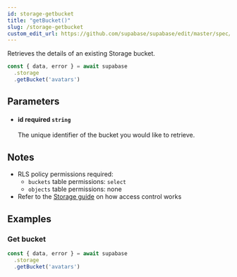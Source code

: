```yaml
---
id: storage-getbucket
title: "getBucket()"
slug: /storage-getbucket
custom_edit_url: https://github.com/supabase/supabase/edit/master/spec/supabase_js_v2.yml
---
```


Retrieves the details of an existing Storage bucket.

```js
const { data, error } = await supabase
  .storage
  .getBucket('avatars')
```


## Parameters


<ul className="method-list-group">
  
<li className="method-list-item">
  <h4 className="method-list-item-label">
    <span className="method-list-item-label-name">
      id
    </span>
    <span className="method-list-item-label-badge required">
      required
    </span>
    <span className="method-list-item-validation">
      <code>string</code>
    </span>
  </h4>
  <div class="method-list-item-description">

The unique identifier of the bucket you would like to retrieve.

  </div>
  
</li>

</ul>


## Notes

- RLS policy permissions required:
  - `buckets` table permissions: `select`
  - `objects` table permissions: none
- Refer to the [Storage guide](/docs/guides/storage#access-control) on how access control works










## Examples

### Get bucket



```js
const { data, error } = await supabase
  .storage
  .getBucket('avatars')
```